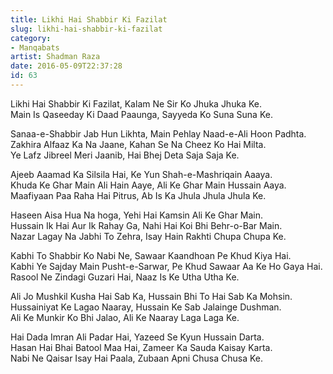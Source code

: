 ```yaml
---
title: Likhi Hai Shabbir Ki Fazilat
slug: likhi-hai-shabbir-ki-fazilat
category: 
- Manqabats
artist: Shadman Raza
date: 2016-05-09T22:37:28
id: 63
---
```


<p>Likhi Hai Shabbir Ki Fazilat, Kalam Ne Sir Ko Jhuka Jhuka Ke.<br />
Main Is Qaseeday Ki Daad Paaunga, Sayyeda Ko Suna Suna Ke.</p>
<p>Sanaa-e-Shabbir Jab Hun Likhta, Main Pehlay Naad-e-Ali Hoon Padhta.<br />
Zakhira Alfaaz Ka Na Jaane, Kahan Se Na Cheez Ko Hai Milta.<br />
Ye Lafz Jibreel Meri Jaanib, Hai Bhej Deta Saja Saja Ke.</p>
<p><!--more--></p>
<p>Ajeeb Aaamad Ka Silsila Hai, Ke Yun Shah-e-Mashriqain Aaaya.<br />
Khuda Ke Ghar Main Ali Hain Aaye, Ali Ke Ghar Main Hussain Aaya.<br />
Maafiyaan Paa Raha Hai Pitrus, Ab Is Ka Jhula Jhula Jhula Ke.</p>
<p>Haseen Aisa Hua Na hoga, Yehi Hai Kamsin Ali Ke Ghar Main.<br />
Hussain Ik Hai Aur Ik Rahay Ga, Nahi Hai Koi Bhi Behr-o-Bar Main.<br />
Nazar Lagay Na Jabhi To Zehra, Isay Hain Rakhti Chupa Chupa Ke.</p>
<p>Kabhi To Shabbir Ko Nabi Ne, Sawaar Kaandhoan Pe Khud Kiya Hai.<br />
Kabhi Ye Sajday Main Pusht-e-Sarwar, Pe Khud Sawaar Aa Ke Ho Gaya Hai.<br />
Rasool Ne Zindagi Guzari Hai, Naaz Is Ke Utha Utha Ke.</p>
<p>Ali Jo Mushkil Kusha Hai Sab Ka, Hussain Bhi To Hai Sab Ka Mohsin.<br />
Hussainiyat Ke Lagao Naaray, Hussain Ke Sab Jalainge Dushman.<br />
Ali Ke Munkir Ko Bhi Jalao, Ali Ke Naaray Laga Laga Ke.</p>
<p>Hai Dada Imran Ali Padar Hai, Yazeed Se Kyun Hussain Darta.<br />
Hasan Hai Bhai Batool Maa Hai, Zameer Ka Sauda Kaisay Karta.<br />
Nabi Ne Qaisar Isay Hai Paala, Zubaan Apni Chusa Chusa Ke.</p>